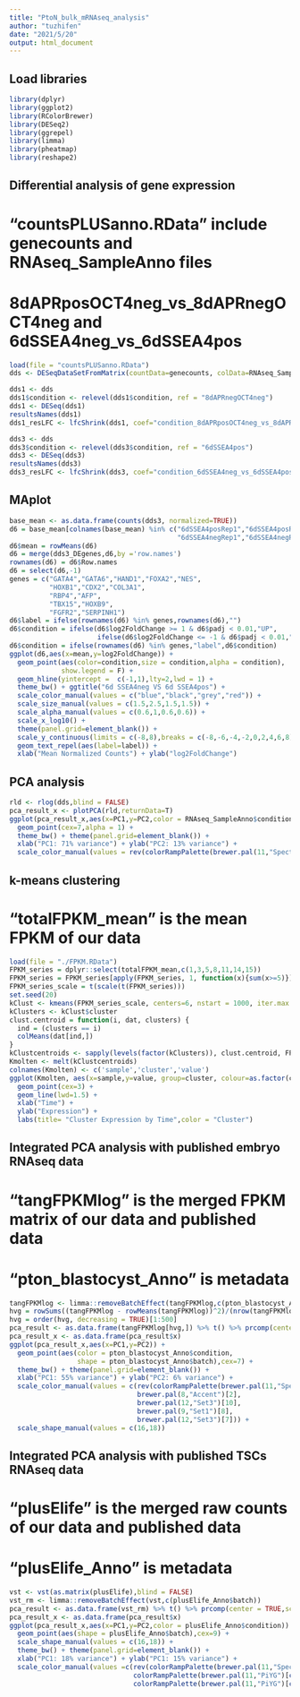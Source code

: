 ---
title: "PtoN_bulk_mRNAseq_analysis"
author: "tuzhifen"
date: "2021/5/20"
output: html_document
---

## Load libraries

```{r}
library(dplyr)
library(ggplot2)
library(RColorBrewer)
library(DESeq2)
library(ggrepel)
library(limma)
library(pheatmap)
library(reshape2)
```

## Differential analysis of gene expression
# "countsPLUSanno.RData" include genecounts and RNAseq_SampleAnno files
# 8dAPRposOCT4neg_vs_8dAPRnegOCT4neg and 6dSSEA4neg_vs_6dSSEA4pos 

```{r}
load(file = "countsPLUSanno.RData")
dds <- DESeqDataSetFromMatrix(countData=genecounts, colData=RNAseq_SampleAnno, design= ~condition)

dds1 <- dds
dds1$condition <- relevel(dds1$condition, ref = "8dAPRnegOCT4neg")
dds1 <- DESeq(dds1)
resultsNames(dds1)
dds1_resLFC <- lfcShrink(dds1, coef="condition_8dAPRposOCT4neg_vs_8dAPRnegOCT4neg", type="apeglm")

dds3 <- dds
dds3$condition <- relevel(dds3$condition, ref = "6dSSEA4pos")
dds3 <- DESeq(dds3)
resultsNames(dds3)
dds3_resLFC <- lfcShrink(dds3, coef="condition_6dSSEA4neg_vs_6dSSEA4pos", type="apeglm")
```

## MAplot

```{r}
base_mean <- as.data.frame(counts(dds3, normalized=TRUE))
d6 = base_mean[colnames(base_mean) %in% c("6dSSEA4posRep1","6dSSEA4posRep2",
                                          "6dSSEA4negRep1","6dSSEA4negRep2")]
d6$mean = rowMeans(d6)
d6 = merge(dds3_DEgenes,d6,by ='row.names')
rownames(d6) = d6$Row.names
d6 = select(d6,-1)
genes = c("GATA4","GATA6","HAND1","FOXA2","NES",
          "HOXB1","CDX2","COL3A1",
          "RBP4","AFP",
          "TBX15","HOXB9",
          "FGFR2","SERPINH1")
d6$label = ifelse(rownames(d6) %in% genes,rownames(d6),"")
d6$condition = ifelse(d6$log2FoldChange >= 1 & d6$padj < 0.01,"UP",
                      ifelse(d6$log2FoldChange <= -1 & d6$padj < 0.01,"DOWN","none"))
d6$condition = ifelse(rownames(d6) %in% genes,"label",d6$condition)
ggplot(d6,aes(x=mean,y=log2FoldChange)) +
  geom_point(aes(color=condition,size = condition,alpha = condition),
             show.legend = F) +
  geom_hline(yintercept =  c(-1,1),lty=2,lwd = 1) +
  theme_bw() + ggtitle("6d SSEA4neg VS 6d SSEA4pos") + 
  scale_color_manual(values = c("blue","black","grey","red")) +
  scale_size_manual(values = c(1.5,2.5,1.5,1.5)) +
  scale_alpha_manual(values = c(0.6,1,0.6,0.6)) +
  scale_x_log10() + 
  theme(panel.grid=element_blank()) +
  scale_y_continuous(limits = c(-8,8),breaks = c(-8,-6,-4,-2,0,2,4,6,8)) +
  geom_text_repel(aes(label=label)) +
  xlab("Mean Normalized Counts") + ylab("log2FoldChange")
```

## PCA analysis

```{r}
rld <- rlog(dds,blind = FALSE)
pca_result_x <- plotPCA(rld,returnData=T)
ggplot(pca_result_x,aes(x=PC1,y=PC2,color = RNAseq_SampleAnno$condition)) + 
  geom_point(cex=7,alpha = 1) + 
  theme_bw() + theme(panel.grid=element_blank()) + 
  xlab("PC1: 71% variance") + ylab("PC2: 13% variance") +
  scale_color_manual(values = rev(colorRampPalette(brewer.pal(11,"Spectral")[2:11])(15)))
```

## k-means clustering
# "totalFPKM_mean" is the mean FPKM of our data

```{r}
load(file = "./FPKM.RData")
FPKM_series = dplyr::select(totalFPKM_mean,c(1,3,5,8,11,14,15))
FPKM_series = FPKM_series[apply(FPKM_series, 1, function(x){sum(x>=5)}) > 0,]
FPKM_series_scale = t(scale(t(FPKM_series))) 
set.seed(20)
kClust <- kmeans(FPKM_series_scale, centers=6, nstart = 1000, iter.max = 20)
kClusters <- kClust$cluster
clust.centroid = function(i, dat, clusters) {
  ind = (clusters == i)
  colMeans(dat[ind,])
}
kClustcentroids <- sapply(levels(factor(kClusters)), clust.centroid, FPKM_series_scale, kClusters)
Kmolten <- melt(kClustcentroids) 
colnames(Kmolten) <- c('sample','cluster','value')
ggplot(Kmolten, aes(x=sample,y=value, group=cluster, colour=as.factor(cluster))) + 
  geom_point(cex=3) + 
  geom_line(lwd=1.5) +
  xlab("Time") +
  ylab("Expression") +
  labs(title= "Cluster Expression by Time",color = "Cluster")
```

## Integrated PCA analysis with published embryo RNAseq data
# "tangFPKMlog" is the merged FPKM matrix of our data and published data
# "pton_blastocyst_Anno" is metadata

```{r}
tangFPKMlog <- limma::removeBatchEffect(tangFPKMlog,c(pton_blastocyst_Anno$batch))
hvg = rowSums((tangFPKMlog - rowMeans(tangFPKMlog))^2)/(nrow(tangFPKMlog)-1)
hvg = order(hvg, decreasing = TRUE)[1:500]
pca_result <- as.data.frame(tangFPKMlog[hvg,]) %>% t() %>% prcomp(center = TRUE,scale. = T)
pca_result_x <- as.data.frame(pca_result$x)
ggplot(pca_result_x,aes(x=PC1,y=PC2)) + 
  geom_point(aes(color = pton_blastocyst_Anno$condition,
                 shape = pton_blastocyst_Anno$batch),cex=7) +
  theme_bw() + theme(panel.grid=element_blank()) + 
  xlab("PC1: 55% variance") + ylab("PC2: 6% variance") + 
  scale_color_manual(values = c(rev(colorRampPalette(brewer.pal(11,"Spectral")[2:11])(15)),
                                brewer.pal(8,"Accent")[2],
                                brewer.pal(12,"Set3")[10],
                                brewer.pal(9,"Set1")[8],
                                brewer.pal(12,"Set3")[7])) +
  scale_shape_manual(values = c(16,18))
```

## Integrated PCA analysis with published TSCs RNAseq data
# "plusElife" is the merged raw counts of our data and published data
# "plusElife_Anno" is metadata

```{r}
vst <- vst(as.matrix(plusElife),blind = FALSE)
vst_rm <- limma::removeBatchEffect(vst,c(plusElife_Anno$batch))
pca_result <- as.data.frame(vst_rm) %>% t() %>% prcomp(center = TRUE,scale. = T)
pca_result_x <- as.data.frame(pca_result$x)
ggplot(pca_result_x,aes(x=PC1,y=PC2,color = plusElife_Anno$condition)) + 
  geom_point(aes(shape = plusElife_Anno$batch),cex=9) + 
  scale_shape_manual(values = c(16,18)) +
  theme_bw() + theme(panel.grid=element_blank()) +
  xlab("PC1: 18% variance") + ylab("PC1: 15% variance") +
  scale_color_manual(values =c(rev(colorRampPalette(brewer.pal(11,"Spectral")[c(1:5,8:11)])(15)),
                               colorRampPalette(brewer.pal(11,"PiYG")[c(11:8)])(8),
                               colorRampPalette(brewer.pal(11,"PiYG")[c(4:1)])(6)))
```

